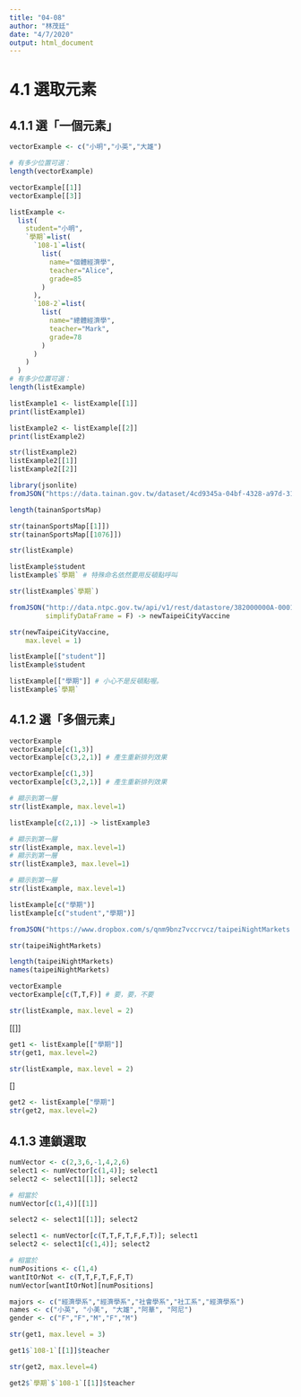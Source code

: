 ```yaml
---
title: "04-08"
author: "林茂廷"
date: "4/7/2020"
output: html_document
---
```


# 4.1 選取元素

## 4.1.1 選「一個元素」

```r
vectorExample <- c("小明","小英","大雄")

# 有多少位置可選：
length(vectorExample)
```
```r
vectorExample[[1]]
vectorExample[[3]]
```
```r
listExample <- 
  list(
    student="小明",
    `學期`=list(
      `108-1`=list(
        list(
          name="個體經濟學",
          teacher="Alice",
          grade=85
        )
      ),
      `108-2`=list(
        list(
          name="總體經濟學",
          teacher="Mark",
          grade=78
        )
      )
    )
  )
# 有多少位置可選：
length(listExample)
```

```r
listExample1 <- listExample[[1]]
print(listExample1)
```

```r
listExample2 <- listExample[[2]]
print(listExample2)
```

```r
str(listExample2)
listExample2[[1]]
listExample2[[2]]
```


```r
library(jsonlite)
fromJSON("https://data.tainan.gov.tw/dataset/4cd9345a-04bf-4328-a97d-314ff78b4763/resource/afc025fc-1ef4-447c-b785-a680391d0ca1/download/tnsport2.json", simplifyDataFrame = F) -> tainanSportsMap
```

```r
length(tainanSportsMap)
```
```r
str(tainanSportsMap[[1]])
str(tainanSportsMap[[1076]])
```


```r
str(listExample)
```

```r
listExample$student
listExample$`學期` # 特殊命名依然要用反頓點呼叫

str(listExample$`學期`)
```
```r
fromJSON("http://data.ntpc.gov.tw/api/v1/rest/datastore/382000000A-000157-002",
         simplifyDataFrame = F) -> newTaipeiCityVaccine

str(newTaipeiCityVaccine,
    max.level = 1)
```

```r
listExample[["student"]]
listExample$student

listExample[["學期"]] # 小心不是反頓點喔。
listExample$`學期`
```


## 4.1.2 選「多個元素」

```r
vectorExample
vectorExample[c(1,3)]
vectorExample[c(3,2,1)] # 產生重新排列效果
```


```r
vectorExample[c(1,3)]
vectorExample[c(3,2,1)] # 產生重新排列效果
```
```r
# 顯示到第一層
str(listExample, max.level=1)

listExample[c(2,1)] -> listExample3
```

```r
# 顯示到第一層
str(listExample, max.level=1)
# 顯示到第一層
str(listExample3, max.level=1)

```
```r
# 顯示到第一層
str(listExample, max.level=1)

listExample[c("學期")]
listExample[c("student","學期")]
```

```r
fromJSON("https://www.dropbox.com/s/qnm9bnz7vccrvcz/taipeiNightMarkets.json?dl=1", simplifyDataFrame = F) -> taipeiNightMarkets
```

```r
str(taipeiNightMarkets)

length(taipeiNightMarkets)
names(taipeiNightMarkets)
```

```r
vectorExample
vectorExample[c(T,T,F)] # 要，要，不要
```
```r
str(listExample, max.level = 2)
```

[[]]
```r
get1 <- listExample[["學期"]]
str(get1, max.level=2)
```
```r
str(listExample, max.level = 2)
```
[]
```r
get2 <- listExample["學期"]
str(get2, max.level=2)
```

## 4.1.3 連鎖選取 

```r
numVector <- c(2,3,6,-1,4,2,6)
select1 <- numVector[c(1,4)]; select1
select2 <- select1[[1]]; select2

# 相當於
numVector[c(1,4)][[1]]
```

```r
select2 <- select1[[1]]; select2
```
```r
select1 <- numVector[c(T,T,F,T,F,F,T)]; select1
select2 <- select1[c(1,4)]; select2

# 相當於
numPositions <- c(1,4)
wantItOrNot <- c(T,T,F,T,F,F,T)
numVector[wantItOrNot][numPositions]
```


```r
majors <- c("經濟學系","經濟學系","社會學系","社工系","經濟學系")
names <- c("小英", "小美", "大雄","阿華", "阿尼")
gender <- c("F","F","M","F","M")
```


```r
str(get1, max.level = 3)
```
```r
get1$`108-1`[[1]]$teacher
```


```r
str(get2, max.level=4)
```


```r
get2$`學期`$`108-1`[[1]]$teacher
```













